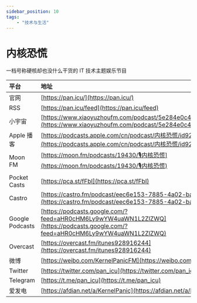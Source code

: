 ---
sidebar_position: 10
tags:
    - "技术与生活"
---

# 内核恐慌

一档号称硬核却也没什么干货的 IT 技术主题娱乐节目

| 平台 | 地址 |
|:--|:----|
| 官网 | [https://pan.icu/](https://pan.icu/) |
| RSS | [https://pan.icu/feed](https://pan.icu/feed) |
| 小宇宙 | [https://www.xiaoyuzhoufm.com/podcast/5e284e0c418a84a0462693e4](https://www.xiaoyuzhoufm.com/podcast/5e284e0c418a84a0462693e4) |
| Apple 播客 | [https://podcasts.apple.com/cn/podcast/内核恐慌/id928916244](https://podcasts.apple.com/cn/podcast/内核恐慌/id928916244) |
| Moon FM |[https://moon.fm/podcasts/19430/🎙内核恐慌](https://moon.fm/podcasts/19430/🎙内核恐慌)|
| Pocket Casts | [https://pca.st/fFbI](https://pca.st/fFbI) |
| Castro | [https://castro.fm/podcast/eec6e153-7885-4a02-ba90-9e3c0ac4f0f3](https://castro.fm/podcast/eec6e153-7885-4a02-ba90-9e3c0ac4f0f3) |
| Google Podcasts | [https://podcasts.google.com/?feed=aHR0cHM6Ly9wYW4uaWN1L2ZlZWQ](https://podcasts.google.com/?feed=aHR0cHM6Ly9wYW4uaWN1L2ZlZWQ) |
| Overcast | [https://overcast.fm/itunes928916244](https://overcast.fm/itunes928916244) |
| 微博 | [https://weibo.com/KernelPanicFM](https://weibo.com/KernelPanicFM) |
| Twitter | [https://twitter.com/pan_icu](https://twitter.com/pan_icu) |
| Telegram | [https://t.me/pan_icu](https://t.me/pan_icu) |
| 爱发电 | [https://afdian.net/a/KernelPanic](https://afdian.net/a/KernelPanic) |
